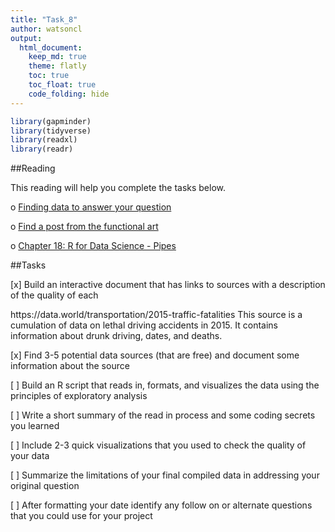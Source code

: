 ```yaml
---
title: "Task_8"
author: watsoncl 
output: 
  html_document:
    keep_md: true
    theme: flatly
    toc: true
    toc_float: true
    code_folding: hide
---
```


```r
library(gapminder)
library(tidyverse)
library(readxl)
library(readr)
```


##Reading

This reading will help you complete the tasks below.

o [Finding data to answer your question](https://www.dataquest.io/blog/free-datasets-for-projects/)

o [Find a post from the functional art](www.thefunctionalart.com/)

o [Chapter 18: R for Data Science - Pipes](http://r4ds.had.co.nz/pipes.html)

##Tasks

[x] Build an interactive document that has links to sources with a description of the quality of each 

https://data.world/transportation/2015-traffic-fatalities This source is a cumulation of data on lethal driving accidents in 2015. It contains information about drunk driving, dates, and deaths.





[x] Find 3-5 potential data sources (that are free) and document some information about the source

[ ] Build an R script that reads in, formats, and visualizes the data using the principles of exploratory analysis

[ ] Write a short summary of the read in process and some coding secrets you learned

[ ] Include 2-3 quick visualizations that you used to check the quality of your data

[ ] Summarize the limitations of your final compiled data in addressing your original question

[ ] After formatting your date identify any follow on or alternate questions that you could use for your project














